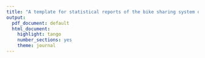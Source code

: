 ```yaml
---
title: "A template for statistical reports of the bike sharing system data"
output:
  pdf_document: default
  html_document:
    highlight: tango
    number_sections: yes
    theme: journal
---
```


